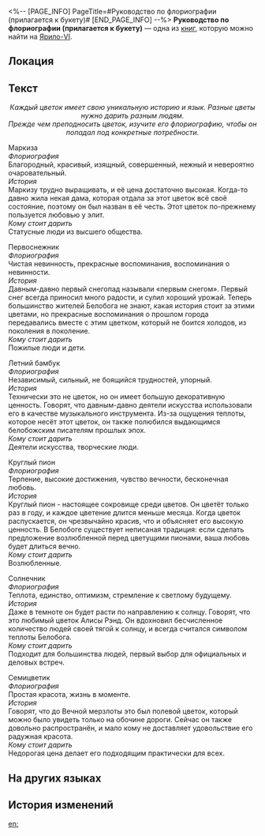<%-- [PAGE_INFO]
PageTitle=#Руководство по флориографии (прилагается к букету)#
[END_PAGE_INFO] --%>
{{Дополнить}}
{{Книга Инфобокс
|id           = 001
|Название     = 
|Изображение  = Иконка Книга.png
|Мир          = Ярило-VI
|Томов        = 1
|Автор        = <!--нужно добавить-->
|Описание     = Народные знания о языке цветов Белобога в одном руководстве.
|Том1         = {{tx}}
|Источник1    = {{tx|Отсутствует источник}}
|Персонажи    = 
|Фракции      = 
}}
'''Руководство по флориографии (прилагается к букету)''' — одна из [[Книги|книг]], которую можно найти на [[Ярило-VI]].

==Локация==
{{Отметка карты|<!--название карты-->|<!--id отметки-->}}

==Текст==
<div align="center">''Каждый цветок имеет свою уникальную историю и язык. Разные цветы нужно дарить разным людям. ''<br />
''Прежде чем преподносить цветок, изучите его флориографию, чтобы он попадал под конкретные потребности.''</div>

Маркиза<br />
''Флориография''<br />
Благородный, красивый, изящный, совершенный, нежный и невероятно очаровательный.<br />
''История''<br />
Маркизу трудно выращивать, и её цена достаточно высокая. Когда-то давно жила некая дама, которая отдала за этот цветок всё своё состояние, поэтому он был назван в её честь. Этот цветок по-прежнему пользуется любовью у элит.<br />
''Кому стоит дарить''<br />
Статусные люди из высшего общества.

Первоснежник<br />
''Флориография''<br />
Чистая невинность, прекрасные воспоминания, воспоминания о невинности.<br />
''История''<br />
Давным-давно первый снегопад называли «первым снегом». Первый снег всегда приносил много радости, и сулил хороший урожай. Теперь большинство жителей Белобога не знают, какая история стоит за этими цветами, но прекрасные воспоминания о прошлом города передавались вместе с этим цветком, который не боится холодов, из поколения в поколение.<br />
''Кому стоит дарить''<br />
Пожилые люди и дети.

Летний бамбук<br />
''Флориография''<br />
Независимый, сильный, не боящийся трудностей, упорный.<br />
''История''<br />
Технически это не цветок, но он имеет большую декоративную ценность. Говорят, что давным-давно деятели искусства использовали его в качестве музыкального инструмента. Из-за ощущения теплоты, которое несёт этот цветок, он также полюбился выдающимся белобожским писателям прошлых эпох.<br />
''Кому стоит дарить''<br />
Деятели искусства, творческие люди.

Круглый пион<br />
''Флориография''<br />
Терпение, высокие достижения, чувство вечности, бесконечная любовь.<br />
''История''<br />
Круглый пион - настоящее сокровище среди цветов. Он цветёт только раз в году, и каждое цветение длится меньше месяца. Когда цветок распускается, он чрезвычайно красив, что и объясняет его высокую ценность. В Белобоге существует неписаная традиция: если сделать предложение возлюбленной перед цветущими пионами, ваша любовь будет длиться вечно.<br />
''Кому стоит дарить''<br />
Возлюбленные.

Солнечник<br />
''Флориография''<br />
Теплота, единство, оптимизм, стремление к светлому будущему.<br />
''История''<br />
Даже в темноте он будет расти по направлению к солнцу. Говорят, что это любимый цветок Алисы Рэнд. Он вдохновил бесчисленное количество людей своей тягой к солнцу, и всегда считался символом теплоты Белобога.<br />
''Кому стоит дарить''<br />
Подходит для большинства людей, первый выбор для официальных и деловых встреч.

Семицветик<br />
''Флориография''<br />
Простая красота, жизнь в моменте.<br />
''История''<br />
Говорят, что до Вечной мерзлоты это был полевой цветок, который можно было увидеть только на обочине дороги. Сейчас он также довольно распространён, и мало кому не доставляет удовольствие его радужная красота.<br />
''Кому стоит дарить''<br />
Недорогая цена делает его подходящим практически для всех.

==На других языках==
{{На других языках
|en   = Floriography Manual Attached to a Bouquet
|zhs  = 随花束附赠的花语手册
|zht  = 隨花束附贈的花語手冊
|ja   = 花束と一緒にあった花言葉の手引き
|ko   = 꽃다발에 부착된 꽃말 안내서
|es   = Folleto sobre el significado de las flores incluido con el ramo
|fr   = Manuel de floriographie attaché à un bouquet
|ru   = Руководство по флориографии (прилагается к букету)
|th   = คู่มือความหมายของดอกไม้ที่มาพร้อมกับช่อดอกไม้
|vi   = Sổ Tay Ý Nghĩa Tặng Kèm Bó Hoa
|de   = Floriografie zum Blumenstrauß
|id   = Buku Manual Bahasa Bunga dengan Buket Bunga
|pt   = Manual de Floriografia Preso a Um Buquê
}}

==История изменений==
{{История изменений|3.5}}

[[en:]]